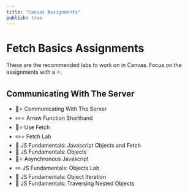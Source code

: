 ```yaml
---
title: "Canvas Assignments"
publish: true
---
```


# Fetch Basics Assignments

These are the recommended labs to work on in Canvas. Focus on the assignments with a ⭐.

## Communicating With The Server
- 📖⭐️ Communicating With The Server
- ✏️⭐️ Arrow Function Shorthand
- 📖⭐️ Use Fetch
- ✏️⭐️ Fetch Lab
- 📖 JS Fundamentals: Javascript Objects and Fetch
- 📖 JS Fundamentals: Objects
- 📖⭐️ Asynchronous Javascript
- ✏️ JS Fundamentals: Objects Lab
- 📖 JS Fundamentals: Object Iteration
- 📖 JS Fundamentals: Traversing Nested Objects
